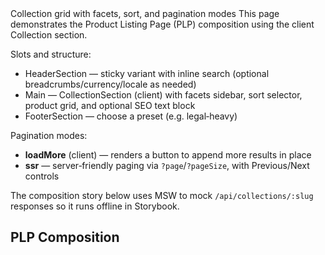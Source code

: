 
<Meta title="Compositions/PLP/Docs" />

<Title>PLP Composition</Title>
<Subtitle>Collection grid with facets, sort, and pagination modes</Subtitle>

<Description>
This page demonstrates the Product Listing Page (PLP) composition using the client Collection section.

Slots and structure:

- HeaderSection — sticky variant with inline search (optional breadcrumbs/currency/locale as needed)
- Main — CollectionSection (client) with facets sidebar, sort selector, product grid, and optional SEO text block
- FooterSection — choose a preset (e.g. legal‑heavy)

Pagination modes:

- <b>loadMore</b> (client) — renders a button to append more results in place
- <b>ssr</b> — server‑friendly paging via <code>?page</code>/<code>?pageSize</code>, with Previous/Next controls

The composition story below uses MSW to mock <code>/api/collections/:slug</code> responses so it runs offline in Storybook.
</Description>

## PLP Composition
<Canvas>
  <Story id="compositions-plp--default" />
</Canvas>

